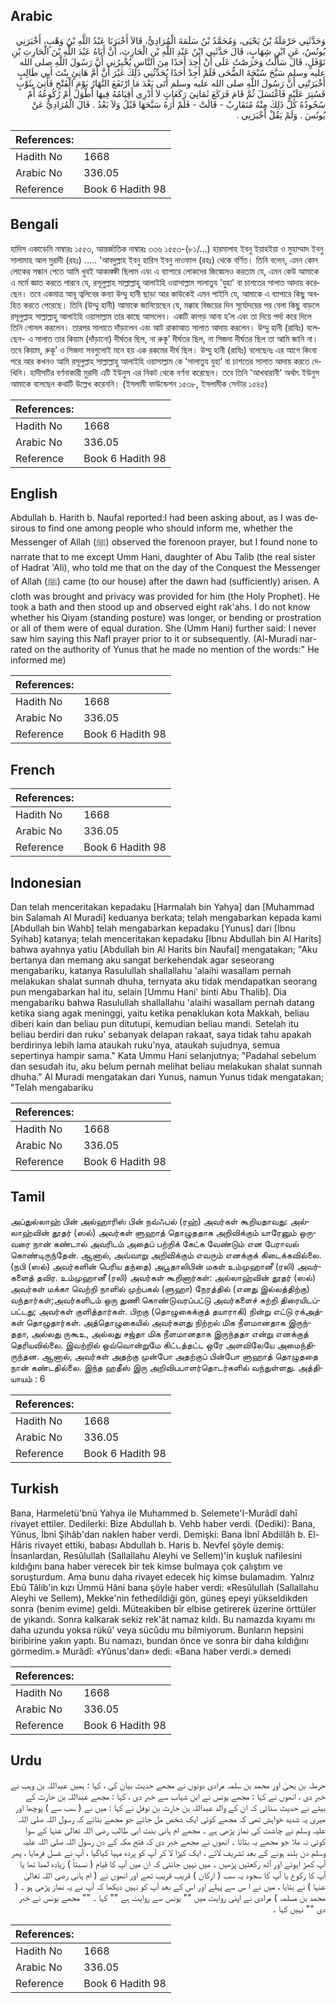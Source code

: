 ## Arabic


<div dir="rtl" lang="ar" style={{fontSize:'larger',backgroundColor:'#f8f9fa',padding:20}}>
وَحَدَّثَنِي حَرْمَلَةُ بْنُ يَحْيَى، وَمُحَمَّدُ بْنُ سَلَمَةَ الْمُرَادِيُّ، قَالاَ أَخْبَرَنَا عَبْدُ اللَّهِ بْنُ وَهْبٍ، أَخْبَرَنِي يُونُسُ، عَنِ ابْنِ شِهَابٍ، قَالَ حَدَّثَنِي ابْنُ عَبْدِ اللَّهِ بْنِ الْحَارِثِ، أَنَّ أَبَاهُ عَبْدَ اللَّهِ بْنَ الْحَارِثِ بْنِ نَوْفَلٍ، قَالَ سَأَلْتُ وَحَرَصْتُ عَلَى أَنْ أَجِدَ أَحَدًا مِنَ النَّاسِ يُخْبِرُنِي أَنَّ رَسُولَ اللَّهِ صلى الله عليه وسلم سَبَّحَ سُبْحَةَ الضُّحَى فَلَمْ أَجِدْ أَحَدًا يُحَدِّثُنِي ذَلِكَ غَيْرَ أَنَّ أُمَّ هَانِئٍ بِنْتَ أَبِي طَالِبٍ أَخْبَرَتْنِي أَنَّ رَسُولَ اللَّهِ صلى الله عليه وسلم أَتَى بَعْدَ مَا ارْتَفَعَ النَّهَارُ يَوْمَ الْفَتْحِ فَأُتِيَ بِثَوْبٍ فَسُتِرَ عَلَيْهِ فَاغْتَسَلَ ثُمَّ قَامَ فَرَكَعَ ثَمَانِيَ رَكَعَاتٍ لاَ أَدْرِي أَقِيَامُهُ فِيهَا أَطْوَلُ أَمْ رُكُوعُهُ أَمْ سُجُودُهُ كُلُّ ذَلِكَ مِنْهُ مُتَقَارِبٌ - قَالَتْ - فَلَمْ أَرَهُ سَبَّحَهَا قَبْلُ وَلاَ بَعْدُ ‏.‏ قَالَ الْمُرَادِيُّ عَنْ يُونُسَ ‏.‏ وَلَمْ يَقُلْ أَخْبَرَنِي ‏.‏
</div>
<div style={{backgroundColor:'#f8f9fa',padding:20, marginBottom: 10}}><table> <thead> <tr> <th>References:</th> <th></th> </tr> </thead> <tbody><tr><td>Hadith No</td><td>1668</td></tr><tr><td>Arabic No</td><td>336.05</td></tr><tr><td>Reference</td><td>Book 6 Hadith 98</td></tr></tbody></table></div>

## Bengali


<div dir="ltr" lang="bn" style={{fontSize:'larger',backgroundColor:'#f8f9fa',padding:20}}>
হাদিস একাডেমি নাম্বারঃ ১৫৫৩, আন্তর্জাতিক নাম্বারঃ ৩৩৬ ১৫৫৩-(৮১/...) হারমালাহ ইবনু ইয়াহইয়া ও মুহাম্মাদ ইবনু সালামাহ আল মুরাদী (রহঃ) ..... 'আবদুল্লাহ ইবনু হারিস ইবনু নাওফাল (রহঃ) থেকে বর্ণিত। তিনি বলেন, এমন কোন লোকের সন্ধান পেতে আমি খুবই আকাঙ্ক্ষী ছিলাম এবং এ ব্যাপারে লোকদের জিজ্ঞেসও করতাম যে, এমন কেউ আমাকে এ মর্মে জ্ঞাত করতে পারবে যে, রসূলুল্লাহ সাল্লাল্লাহু আলাইহি ওয়াসাল্লাম সালাতুয 'যুহা' বা চাশতের সালাত আদায় করেছেন। তবে একমাত্র আবূ ত্বলিবের কন্যা উম্মু হানী ছাড়া আর কাউকেই এমন পাইনি যে, আমাকে এ ব্যাপারে কিছু অবহিত করতে পেরেছে। তিনি (উম্মু হানী) আমাকে জানিয়েছেন যে, মক্কাহ বিজয়ের দিন সূর্যোদয়ের পর বেলা কিছু বাড়লে রসূলুল্লাহ সাল্লাল্লাহু আলাইহি ওয়াসাল্লাম তার কাছে আসলেন। একটি কাপড় আনা হ’ল এবং তা দিয়ে পর্দা করে দিলে তিনি গোসল করলেন। তারপর সালাতে দাঁড়ালেন এবং আট রাকাআত সালাত আদায় করলেন। উম্মু হানী (রাযিঃ) বলেছেন- এ সালাত তার কিয়াম (দাঁড়ানো) দীর্ঘতর ছিল, না রুকূ’ দীর্ঘতর ছিল, না সিজদা দীর্ঘতর ছিল তা আমি জানি না। তবে কিয়াম, রুকূ’ ও সিজদা সবগুলোই মনে হয় এক রকমের দীর্ঘ ছিল। উম্মু হানী (রাযিঃ) বলেছেনঃ এর আগে কিংবা পরে আর কখনও আমি রসূলুল্লাহ সাল্লাল্লাহু আলাইহি ওয়াসাল্লাম কে 'সালাতুয যুহা’ বা চাশতের সালাত আদায় করতে দেখিনি। হাদীসটির বর্ণনাকারী মুরাদী এটি ইউনুস এর নিকট থেকে বর্ণনা করেছেন। তবে তিনি 'আখবারানী' অর্থাৎ ইউনুস আমাকে বলেছেন কথাটি উল্লেখ করেননি। (ইসলামী ফাউন্ডেশন ১৫৩৮, ইসলামীক সেন্টার ১৫৪৫)
</div>
<div style={{backgroundColor:'#f8f9fa',padding:20, marginBottom: 10}}><table> <thead> <tr> <th>References:</th> <th></th> </tr> </thead> <tbody><tr><td>Hadith No</td><td>1668</td></tr><tr><td>Arabic No</td><td>336.05</td></tr><tr><td>Reference</td><td>Book 6 Hadith 98</td></tr></tbody></table></div>

## English


<div dir="ltr" lang="en" style={{fontSize:'larger',backgroundColor:'#f8f9fa',padding:20}}>
Abdullah b. Harith b. Naufal reported:I had been asking about, as I was desirous to find one among people who should inform me, whether the Messenger of Allah (ﷺ) observed the forenoon prayer, but I found none to narrate that to me except Umm Hani, daughter of Abu Talib (the real sister of Hadrat 'Ali), who told me that on the day of the Conquest the Messenger of Allah (ﷺ) came (to our house) after the dawn had (sufficiently) arisen. A cloth was brought and privacy was provided for him (the Holy Prophet). He took a bath and then stood up and observed eight rak'ahs. I do not know whether his Qiyam (standing posture) was longer, or bending or prostration or all of them were of equal duration. She (Umm Hani) further said: I never saw him saying this Nafl prayer prior to it or subsequently. (Al-Muradi narrated on the authority of Yunus that he made no mention of the words:" He informed me)
</div>
<div style={{backgroundColor:'#f8f9fa',padding:20, marginBottom: 10}}><table> <thead> <tr> <th>References:</th> <th></th> </tr> </thead> <tbody><tr><td>Hadith No</td><td>1668</td></tr><tr><td>Arabic No</td><td>336.05</td></tr><tr><td>Reference</td><td>Book 6 Hadith 98</td></tr></tbody></table></div>

## French


<div dir="ltr" lang="fr" style={{fontSize:'larger',backgroundColor:'#f8f9fa',padding:20}}>

</div>
<div style={{backgroundColor:'#f8f9fa',padding:20, marginBottom: 10}}><table> <thead> <tr> <th>References:</th> <th></th> </tr> </thead> <tbody><tr><td>Hadith No</td><td>1668</td></tr><tr><td>Arabic No</td><td>336.05</td></tr><tr><td>Reference</td><td>Book 6 Hadith 98</td></tr></tbody></table></div>

## Indonesian


<div dir="ltr" lang="id" style={{fontSize:'larger',backgroundColor:'#f8f9fa',padding:20}}>
Dan telah menceritakan kepadaku [Harmalah bin Yahya] dan [Muhammad bin Salamah Al Muradi] keduanya berkata; telah mengabarkan kepada kami [Abdullah bin Wahb] telah mengabarkan kepadaku [Yunus] dari [Ibnu Syihab] katanya; telah menceritakan kepadaku [Ibnu Abdullah bin Al Harits] bahwa ayahnya yatiu [Abdullah bin Al Harits bin Naufal] mengatakan; "Aku bertanya dan memang aku sangat berkehendak agar seseorang mengabariku, katanya Rasulullah shallallahu 'alaihi wasallam pernah melakukan shalat sunnah dhuha, ternyata aku tidak mendapatkan seorang pun mengabarkan hal itu, selain [Ummu Hani' binti Abu Thalib]. Dia mengabariku bahwa Rasulullah shallallahu 'alaihi wasallam pernah datang ketika siang agak meninggi, yaitu ketika penaklukan kota Makkah, beliau diberi kain dan beliau pun ditutupi, kemudian beliau mandi. Setelah itu beliau berdiri dan ruku' sebanyak delapan rakaat, saya tidak tahu apakah berdirinya lebih lama ataukah ruku'nya, ataukah sujudnya, semua sepertinya hampir sama." Kata Ummu Hani selanjutnya; "Padahal sebelum dan sesudah itu, aku belum pernah melihat beliau melakukan shalat sunnah dhuha." Al Muradi mengatakan dari Yunus, namun Yunus tidak mengatakan; "Telah mengabariku
</div>
<div style={{backgroundColor:'#f8f9fa',padding:20, marginBottom: 10}}><table> <thead> <tr> <th>References:</th> <th></th> </tr> </thead> <tbody><tr><td>Hadith No</td><td>1668</td></tr><tr><td>Arabic No</td><td>336.05</td></tr><tr><td>Reference</td><td>Book 6 Hadith 98</td></tr></tbody></table></div>

## Tamil


<div dir="ltr" lang="ta" style={{fontSize:'larger',backgroundColor:'#f8f9fa',padding:20}}>
அப்துல்லாஹ் பின் அல்ஹாரிஸ் பின் நவ்ஃபல் (ரஹ்) அவர்கள் கூறியதாவது: அல்லாஹ்வின் தூதர் (ஸல்) அவர்கள் ளுஹாத் தொழுததாக அறிவிக்கும் யாரேனும் ஒருவரை நான் கண்டால் அவரிடம் அதைப் பற்றிக் கேட்க வேண்டும் என பேராவல் கொண்டிருந்தேன். ஆனால், அவ்வாறு அறிவிக்கும் எவரும் எனக்குக் கிடைக்கவில்லை. (நபி (ஸல்) அவர்களின் பெரிய தந்தை) அபூதாலிபின் மகள் உம்முஹானீ (ரலி) அவர்களைத் தவிர. உம்முஹானீ (ரலி) அவர்கள் கூறினார்கள்: அல்லாஹ்வின் தூதர் (ஸல்) அவர்கள் மக்கா வெற்றி நாளில் முற்பகல் (ளுஹா) நேரத்தில் (எனது இல்லத்திற்கு) வந்தார்கள்;அவர்களிடம் ஒரு துணி கொண்டுவரப்பட்டு அவர்களைச் சுற்றி திரையிடப்பட்டது; அவர்கள் குளித்தார்கள். பிறகு (தொழுகைக்குத் தயாராகி) நின்று எட்டு ரக்அத்கள் தொழுதார்கள். அத்தொழுகையில் அவர்களது நிற்றல் மிக நீளமானதாக இருந்ததா, அல்லது ருகூஉ, அல்லது சஜ்தா மிக நீளமானதாக இருந்ததா என்று எனக்குத் தெரியவில்லை. இவற்றில் ஒவ்வொன்றுமே கிட்டத்தட்ட ஒரே அளவிலேயே அமைந்திருந்தன. ஆனால், அவர்கள் அதற்கு முன்போ அதற்குப் பின்போ ளுஹாத் தொழுததை நான் கண்டதில்லை. இந்த ஹதீஸ் இரு அறிவிபபாளர்தொடர்களில் வந்துள்ளது. அத்தியாயம் : 6
</div>
<div style={{backgroundColor:'#f8f9fa',padding:20, marginBottom: 10}}><table> <thead> <tr> <th>References:</th> <th></th> </tr> </thead> <tbody><tr><td>Hadith No</td><td>1668</td></tr><tr><td>Arabic No</td><td>336.05</td></tr><tr><td>Reference</td><td>Book 6 Hadith 98</td></tr></tbody></table></div>

## Turkish


<div dir="ltr" lang="tr" style={{fontSize:'larger',backgroundColor:'#f8f9fa',padding:20}}>
Bana, Harmeletü'bnü Yahya ile Muhammed b. Selemete'I-Murâdî dahî rivayet ettiler. Dedilerki: Bize Abdullah b. Vehb haber verdi. (Dediki): Bana, Yûnus, İbni Şihâb'dan naklen haber verdi. Demişki: Bana İbnî Abdillâh b. El-Hâris rivayet ettiki, babası Abdullah b. Haris b. Nevfel şöyle demiş: İnsanlardan, Resûlullah (Sallallahu Aleyhi ve Sellem)'in kuşluk nafilesini kıldığını bana haber verecek bir tek kimse bulmaya çok çalıştım ve soruşturdum. Ama bunu daha rivayet edecek hiç kimse bulamadım. Yalnız Ebû Tâlib'in kızı Ümmü Hâni bana şöyle haber verdi: «Resûlullah (Sallallahu Aleyhi ve Sellem), Mekke'nin fethedildiği gön, güneş epeyi yükseldikden sonra (benim evime) geldi. Müteakiben bîr elbise getirerek üzerine örttüler de yıkandı. Sonra kalkarak sekiz rek'ât namaz kıldı. Bu namazda kıyamı mı daha uzundu yoksa rükû' veya sücûdu mu bilmiyorum. Bunların hepsini biribirine yakın yaptı. Bu namazı, bundan önce ve sonra bir daha kıldığını görmedim.» Murâdî: «Yûnus'dan» dedi: «Bana haber verdi.» demedi
</div>
<div style={{backgroundColor:'#f8f9fa',padding:20, marginBottom: 10}}><table> <thead> <tr> <th>References:</th> <th></th> </tr> </thead> <tbody><tr><td>Hadith No</td><td>1668</td></tr><tr><td>Arabic No</td><td>336.05</td></tr><tr><td>Reference</td><td>Book 6 Hadith 98</td></tr></tbody></table></div>

## Urdu


<div dir="rtl" lang="ur" style={{fontSize:'larger',backgroundColor:'#f8f9fa',padding:20}}>
حرملہ بن یحیٰٰ اور محمد بن سلمہ مرادی دونوں نے مجھے حدیث بیان کی ، کہا : ہمیں عبداللہ بن وہب نے خبر دی ، انھوں نے کہا : مجھے یونس نے ابن شہاب سے خبر دی ، کہا : مجھے عبداللہ بن حارث کے بیٹے نے حدیث سنائی کہ ان کے والد عبداللہ بن حارث بن نوفل نے کہا : میں نے ( سب سے ) پوچھا اور میری یہ شدید خواہش تھی کہ مجھے کوئی ایک شخص مل جائے جو مجھے بتائے کہ رسول اللہ صلی اللہ علیہ وسلم نے چاشت کی نماز پڑھی ہے ۔ مجھے ام ہانی بنت ابی طالب رضی اللہ تعالیٰ عنہا کے سوا کوئی نہ ملا جو مجھے یہ بتاتا ۔ انھوں نے مجھے خبر دی کہ فتح مکہ کے دن رسول اللہ صلی اللہ علیہ وسلم دن بلند ہونے کے بعد تشریف لائے ، ایک کپڑا لا کر آپ کو پردہ مہیا کیاگیا ، آپ نے غسل فرمایا ، پھر آپ کھڑ اہوئے اور آٹھ رکعتیں پڑھیں ۔ میں نہیں جانتی کہ ان میں آپ کا قیام ( نسبتاً ) زیادہ لمبا تھا یا آپ کا رکوع یا آپ کا سجود یہ سب ( ارکان ) قریب قریب تھے اور انھوں نے ( ام ہانی رضی اللہ تعالیٰ عنہا ) نے بتایا ، میں نے ا س سے پہلے اور اس کے بعد آپ کو نہیں دیکھا کہ آپ نے یہ نماز پڑھی ہو ۔ ( محمد بن مسلمہ ) مرادی نے اپنی روایت میں "" یونس سے روایت ہے "" کہا ۔ "" مجھے یونس نے خبر دی "" نہیں کہا ۔
</div>
<div style={{backgroundColor:'#f8f9fa',padding:20, marginBottom: 10}}><table> <thead> <tr> <th>References:</th> <th></th> </tr> </thead> <tbody><tr><td>Hadith No</td><td>1668</td></tr><tr><td>Arabic No</td><td>336.05</td></tr><tr><td>Reference</td><td>Book 6 Hadith 98</td></tr></tbody></table></div>